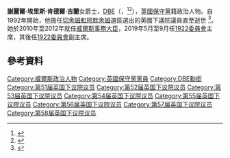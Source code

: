 {{NoteTA
|G1=PoliticiansUK
|G2=UK Places
|G3=People
|G4=Country
|1=zh-tw:謝麗爾·基蘭;zh-hk:紀卓琳
|2=zh-tw: 謝麗爾·埃里斯·肯德爾·吉蘭;zh-hk:紀卓琳
|3=zh-tw:謝麗爾·吉蘭女爵士;zh-hk:紀卓琳女爵士
}}
{{Infobox officeholder
| honorific-prefix    = [[The_Right_Honourable|The Right Honourable]]
| name                = 謝麗爾·吉蘭女爵士
| honorific-suffix    = {{Post-nominals|country=GBR|size=100%|DBE}}
| image               = Official portrait of Rt Hon Dame Cheryl Gillan MP crop 2.jpg
| caption            = 官方肖像，2020年攝
| office        = 保守黨[[1922委員會|1922委員會]]主席
| termlabel           = 署理
| term_start          = 2019年5月24日
| alongside           = [[查爾斯·沃克|查爾斯·沃克]]
| term_end            = 2019年9月3日
| leader              = {{ublist|[[文翠珊|文翠珊]]|[[鲍里斯·约翰逊|鲍里斯·约翰逊]]}}
| predecessor        = [[格雷姆·布萊迪|格雷姆·布萊迪]]
| successor           = 格雷姆·布萊迪
| office1             = [[威爾斯事務大臣|威爾斯事務大臣]]
| 首相1      = [[甘民樂|甘民樂]]
| term_start1         = 2012年5月12日
| term_end1           = 2012年9月4日
| predecessor1        = [[韓培德|韓培德]]
| successor1          = [[大衛·瓊斯|大衛·瓊斯]]
| office2             = 影子威爾斯事務大臣
| term_start2         = 2005年12月8日
| term_end2           = 2010年5月11日
| leader2             = 甘民樂
| office3             = [[切舍姆和阿默舍姆_(英國國會選區)|切舍姆和阿默舍姆選區]]<br/>[[英國下議院|下議院議員]]
| term_start3         = 1992年4月9日
| term_end3           = 2021年4月4日
| predecessor3        = [[Ian_Gilmour,_Baron_Gilmour_of_Craigmillar|Ian Gilmour]]
| successor3          = Sarah Green
| birth_date          = {{birth date|1952|4|21|df=y}}
| birth_place         = {{WLS}}[[卡迪夫|卡迪夫]]
| death_date          = {{death date and age|2021|4|4|1952|4|21|df=yes}}
| death_place         = {{ENG}}[[埃普索姆|埃普索姆]]
| party               = [[保守黨_(英國)|保守黨]]
| spouse              = {{Marriage|Jack Leeming|1985|23 March 2019|reason=d}}
| education           = [[Cheltenham_Ladies'_College|Cheltenham Ladies' College]]
| alma_mater          = [[法律大学|法律大学]]
| website             = {{Official website|cherylgillan.co.uk}}
}}
'''謝麗爾·埃里斯·肯德爾·吉蘭'''女爵士，[[英帝國女爵級司令勳章|DBE]]（{{lang-en|Cheryl Elise Kendall Gillan}}，{{bd|1952年|4月21日|2021年|4月4日|Gillan, Cheryl}}<ref>{{cite news|url = https://www.telegraph.co.uk/obituaries/2021/04/05/dame-cheryl-gillan-welsh-secretary-david-cameron-staunch-opponent/|title = Dame Cheryl Gillan, Welsh Secretary under David Cameron and staunch opponent of HS2 – obituary|work = The Telegraph|date = 5 April 2021|accessdate = 5 April 2021|archive-date = 2021-04-05|archive-url = https://web.archive.org/web/20210405160543/https://www.telegraph.co.uk/obituaries/2021/04/05/dame-cheryl-gillan-welsh-secretary-david-cameron-staunch-opponent/|dead-url = no}}</ref><ref>{{cite news|url = https://www.theguardian.com/uk-news/2021/apr/05/conservative-mp-cheryl-gillan-dies-after-long-illness|title = Conservative MP Cheryl Gillan dies after long illness|last = Rawlinson|first = Kevin|date = 5 April 2021|accessdate = 5 April 2021|work = The Guardian|archive-date = 2021-04-05|archive-url = https://web.archive.org/web/20210405145325/https://www.theguardian.com/uk-news/2021/apr/05/conservative-mp-cheryl-gillan-dies-after-long-illness|dead-url = no}}</ref>），[[英國|英國]][[保守黨_(英國)|保守黨]]籍政治人物。自1992年開始，他擔任[[切舍姆和阿默舍姆_(英國國會選區)|切舍姆和阿默舍姆]]選區選出的英國下議院議員直至逝世 <ref>{{Cite web |url=https://publications.parliament.uk/pa/cm199293/cmhansrd/1992-06-25/Debate-5.html |title=存档副本 |access-date=2020-12-27 |archive-date=2007-05-16 |archive-url=https://web.archive.org/web/20070516141608/http://www.publications.parliament.uk/pa/cm199293/cmhansrd/1992-06-25/Debate-5.html |dead-url=no }}</ref>。她於2010年至2012年就任[[威爾斯事務大臣|威爾斯事務大臣]]，2019年5月至9月任[[1922委員會|1922委員會]]主席，其後任[[1922委員會|1922委員會]]副主席。

==參考資料==
{{Reflist}}
{{DEFAULTSORT:Gillan, Chery}}
[[Category:威爾斯政治人物|Category:威爾斯政治人物]]
[[Category:英國保守黨黨員|Category:英國保守黨黨員]]
[[Category:DBE勳銜|Category:DBE勳銜]]
[[Category:第51届英国下议院议员|Category:第51届英国下议院议员]]
[[Category:第52届英国下议院议员|Category:第52届英国下议院议员]]
[[Category:第53届英国下议院议员|Category:第53届英国下议院议员]]
[[Category:第54届英国下议院议员|Category:第54届英国下议院议员]]
[[Category:第55届英国下议院议员|Category:第55届英国下议院议员]]
[[Category:第56届英国下议院议员|Category:第56届英国下议院议员]]
[[Category:第57届英国下议院议员|Category:第57届英国下议院议员]]
[[Category:第58届英国下议院议员|Category:第58届英国下议院议员]]
{{UK-stub}}
